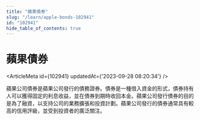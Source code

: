 ```yaml
---
title: "蘋果債券"
slug: "/learn/apple-bonds-102941"
id: "102941"
hide_table_of_contents: true
---
```



# 蘋果債券

<ArticleMeta id={102941} updatedAt={'2023-09-28 08:20:34'} />
<div className='border-solid border-b border-t-0 my-4 border-[var(--ifm-color-gray-300)]' />

蘋果公司債券是蘋果公司發行的債務證券。債券是一種借入資金的形式，債券持有人可以獲得固定的利息收益，並在債券到期時收回本金。蘋果公司發行債券的目的是為了融資，以支持公司的業務擴張和投資計劃。蘋果公司發行的債券通常具有較高的信用評級，並受到投資者的廣泛關注。
